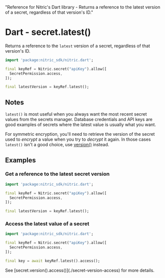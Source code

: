   "Reference for Nitric's Dart library - Returns a reference to the latest version of a secret, regardless of that version's ID."

# Dart - secret.latest()

Returns a reference to the `latest` version of a secret, regardless of that version's ID.

```dart
import 'package:nitric_sdk/nitric.dart';

final keyRef = Nitric.secret("apiKey").allow([
  SecretPermission.access,
]);

final latestVersion = keyRef.latest();
```

## Notes

`latest()` is most useful when you always want the most recent secret values from the secrets manager. Database credentials and API keys are good examples of secrets where the latest value is usually what you want.

For symmetric encryption, you'll need to retrieve the version of the secret used to _encrypt_ a value when you try to _decrypt_ it again. In those cases `latest()` isn't a good choice, use [version()](./secret-version) instead.

## Examples

### Get a reference to the latest secret version

```dart
import 'package:nitric_sdk/nitric.dart';

final keyRef = Nitric.secret("apiKey").allow([
  SecretPermission.access,
]);

final latestVersion = keyRef.latest();
```

### Access the latest value of a secret

```dart
import 'package:nitric_sdk/nitric.dart';

final keyRef = Nitric.secret("apiKey").allow([
  SecretPermission.access,
]);

final key = await keyRef.latest().access();
```

<Note>
  See [secret.version().access()](./secret-version-access) for more details.
</Note>

